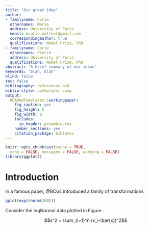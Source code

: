```yaml
---
title: "Our great idea"
author:
- familyname: Curie
  othernames: Marie
  address: University of Paris
  email: mcurie.notreal@gmail.com
  correspondingauthor: true
  qualifications: Nobel Prize, PhD
- familyname: Curie
  othernames: Pierre
  address: University of Paris
  qualifications: Nobel Prize, PhD
abstract: "A brief summary of our ideas"
keywords: "blah, blah"
blind: false
toc: false
bibliography: references.bib
biblio-style: authoryear-comp
output:
  UOARmdTemplates::workingpaper:
    fig_caption: yes
    fig_height: 5
    fig_width: 8
    includes:
      in_header: preamble.tex
    number_sections: yes
    citation_package: biblatex
---
```


```r
knitr::opts_chunk$set(cache = TRUE,
  echo = FALSE, messages = FALSE, warning = FALSE)
library(ggplot2)
```


# Introduction

In a famous paper, @BC64 introduced a family of transformations \dots

```r
qplot(exp(rnorm(200)))
```

Consider the logNormal data plotted in Figure \ref{fig:histogram}.

$$s^2 = \sum_{i=1}^n (x_i-\bar{x})^2$$

